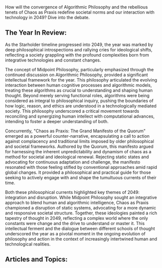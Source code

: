 How will the convergence of Algorithmic Philosophy and the rebellious tenets of Chaos as Praxis redefine societal norms and our interaction with technology in 2049? Dive into the debate.


## The Year In Review:
As the Starholder timeline progressed into 2049, the year was marked by deep philosophical introspections and rallying cries for ideological shifts, reflecting a society grappling with the profound complexities born from integrative technologies and constant changes.

The concept of Midpoint Philosophy, particularly emphasized through the continued discussion on Algorithmic Philosophy, provided a significant intellectual framework for the year. This philosophy articulated the evolving interaction between human cognitive processes and algorithmic models, treating these algorithms as crucial to understanding and shaping human thought. Beyond merely serving functional roles, algorithms were being considered as integral to philosophical inquiry, pushing the boundaries of how logic, reason, and ethics are understood in a technologically mediated society. This philosophy underscored a critical movement towards reconciling and synergizing human intellect with computational advances, intending to foster a deeper understanding of both.

Concurrently, "Chaos as Praxis: The Grand Manifesto of the Quorum" emerged as a powerful counter-narrative, encapsulating a call to action against complacency and traditional limits imposed by older philosophical and societal frameworks. Authored by the Quorum, this manifesto argued for harnessing the inherent unpredictability and dynamism of chaos as a method for societal and ideological renewal. Rejecting static states and advocating for continuous adaptation and challenge, the manifesto resonated with those feeling stifled by conventional approaches amid rapid global changes. It provided a philosophical and practical guide for those seeking to actively engage with and shape the tumultuous currents of their time.

Both these philosophical currents highlighted key themes of 2049: integration and disruption. While Midpoint Philosophy sought an integrative approach to blend human and algorithmic intelligence, Chaos as Praxis championed a disruption of static systems, advocating for a more dynamic and responsive societal structure. Together, these ideologies painted a rich tapestry of thought in 2049, reflecting a complex world where the only constants were change and the drive to understand or master it. This intellectual ferment and the dialogue between different schools of thought underscored the year as a pivotal moment in the ongoing evolution of philosophy and action in the context of increasingly intertwined human and technological realities.‍‍‍

## Articles and Topics:

